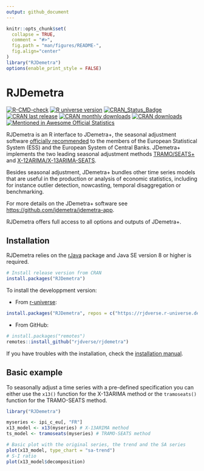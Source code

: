```yaml
---
output: github_document
---
```


<!-- README.md is generated from README.Rmd. Please edit that file -->

```r
knitr::opts_chunk$set(
  collapse = TRUE,
  comment = "#>",
  fig.path = "man/figures/README-",
  fig.align="center"
)
library("RJDemetra")
options(enable_print_style = FALSE)
```

# RJDemetra <img src="man/figures/logo.png" align="right" alt="" />

[![R-CMD-check](https://github.com/rjdverse/rjdemetra/workflows/R-CMD-check/badge.svg)](https://github.com/rjdverse/rjdemetra/actions)
[![R universe version](https://rjdverse.r-universe.dev/badges/RJDemetra)](https://rjdverse.r-universe.dev/RJDemetra)
[![CRAN_Status_Badge](https://www.r-pkg.org/badges/version/RJDemetra)](https://cran.r-project.org/package=RJDemetra)
[![CRAN last release](https://www.r-pkg.org/badges/last-release/RJDemetra)](https://cran.r-project.org/package=RJDemetra)
[![CRAN monthly downloads](https://cranlogs.r-pkg.org/badges/RJDemetra?color=lightgrey)](https://cran.r-project.org/package=RJDemetra)
[![CRAN downloads](https://cranlogs.r-pkg.org/badges/grand-total/RJDemetra?color=lightgrey)](https://cran.r-project.org/package=RJDemetra)
[![Mentioned in Awesome Official Statistics ](https://awesome.re/mentioned-badge.svg)](https://github.com/SNStatComp/awesome-official-statistics-software)

RJDemetra is an R interface to JDemetra+, the seasonal adjustment software [officially recommended](https://wayback.archive-it.org/12090/20240102173448/https://cros-legacy.ec.europa.eu/system/files/Jdemetra_%20release.pdf) to the members of the European Statistical System (ESS) and the European System of Central Banks. JDemetra+ implements the two leading seasonal adjustment methods [TRAMO/SEATS+](https://gretl.sourceforge.net/tramo/tramo-seats.html) and [X-12ARIMA/X-13ARIMA-SEATS](https://www.census.gov/data/software/x13as.html).

Besides seasonal adjustment, JDemetra+ bundles other time series models that are useful in the production or analysis of economic statistics, including for instance outlier detection, nowcasting, temporal disaggregation or benchmarking.

For more details on the JDemetra+ software see <https://github.com/jdemetra/jdemetra-app>.

RJDemetra offers full access to all options and outputs of JDemetra+.

## Installation

RJDemetra relies on the [rJava](https://CRAN.R-project.org/package=rJava) package and Java SE version 8 or higher is required.


```r
# Install release version from CRAN
install.packages("RJDemetra")
```

To install the developpment version:

- From [r-universe](https://rjdverse.r-universe.dev/RJDemetra):

```r
install.packages("RJDemetra", repos = c("https://rjdverse.r-universe.dev", "https://cloud.r-project.org"))
```

- From GitHub:

```r
# install.packages("remotes")
remotes::install_github("rjdverse/rjdemetra")
```

If you have troubles with the installation, check the [installation manual](https://github.com/rjdverse/rjdemetra/wiki/Installation-manual).

## Basic example

To seasonally adjust a time series with a pre-defined specification you can either use the `x13()` function for the X-13ARIMA method or the `tramoseats()` function for the TRAMO-SEATS method.

```r
library("RJDemetra")

myseries <- ipi_c_eu[, "FR"]
x13_model <- x13(myseries) # X-13ARIMA method
ts_model <- tramoseats(myseries) # TRAMO-SEATS method

# Basic plot with the original series, the trend and the SA series
plot(x13_model, type_chart = "sa-trend")
# S-I ratio
plot(x13_model$decomposition)
```
